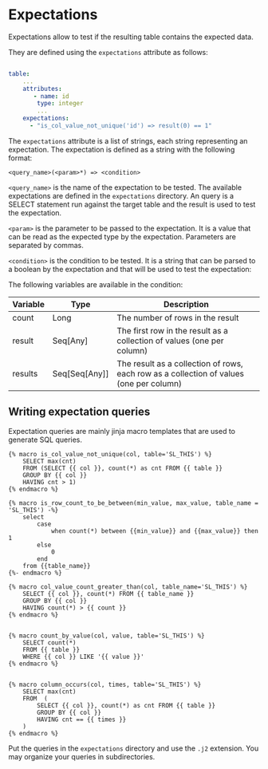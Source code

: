 # Expectations

Expectations allow to test if the resulting table contains the expected data.

They are defined using the `expectations` attribute as follows:

```yaml

table:
    ...
    attributes:
       - name: id
        type: integer
        ...
    expectations:
      - "is_col_value_not_unique('id') => result(0) == 1"

```

The `expectations` attribute is a list of strings, each string representing an expectation. The expectation is defined as a string with the following format:

```
<query_name>(<param>*) => <condition>
```

`<query_name>` is the name of the expectation to be tested. The available expectations are defined in the `expectations` directory. An query is a SELECT statement run against the target table and the result is used to test the expectation.

`<param>` is the parameter to be passed to the expectation. It is a value that can be read as the expected type by the expectation. Parameters are separated by commas.

`<condition>` is the condition to be tested. It is a string that can be parsed to a boolean by the expectation and that will be used to test the expectation:

The following variables are available in the condition:

|Variable|Type|Description
|---|---|---
count|Long|The number of rows in the result
result|Seq[Any]|The first row in the result as a collection of values (one per column)
results|Seq[Seq[Any]]|The result as a collection of rows, each row as a collection of values (one per column)

## Writing expectation queries

Expectation queries are mainly jinja macro templates that are used to generate SQL queries.

```jinja
{% macro is_col_value_not_unique(col, table='SL_THIS') %}
    SELECT max(cnt)
    FROM (SELECT {{ col }}, count(*) as cnt FROM {{ table }}
    GROUP BY {{ col }}
    HAVING cnt > 1)
{% endmacro %}

{% macro is_row_count_to_be_between(min_value, max_value, table_name = 'SL_THIS') -%}
    select
        case
            when count(*) between {{min_value}} and {{max_value}} then 1
        else
            0
        end
    from {{table_name}}
{%- endmacro %}

{% macro col_value_count_greater_than(col, table_name='SL_THIS') %}
    SELECT {{ col }}, count(*) FROM {{ table_name }}
    GROUP BY {{ col }}
    HAVING count(*) > {{ count }}
{% endmacro %}


{% macro count_by_value(col, value, table='SL_THIS') %}
    SELECT count(*)
    FROM {{ table }}
    WHERE {{ col }} LIKE '{{ value }}'
{% endmacro %}


{% macro column_occurs(col, times, table='SL_THIS') %}
    SELECT max(cnt)
    FROM  (
        SELECT {{ col }}, count(*) as cnt FROM {{ table }}
        GROUP BY {{ col }}
        HAVING cnt == {{ times }}
    )
{% endmacro %}
```


Put the queries in the `expectations` directory and use the `.j2` extension.
You may organize your queries in subdirectories.

